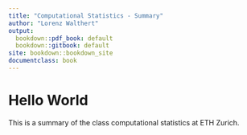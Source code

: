 ```yaml
---
title: "Computational Statistics - Summary"
author: "Lorenz Walthert"
output:
  bookdown::pdf_book: default
  bookdown::gitbook: default
site: bookdown::bookdown_site
documentclass: book
---
```


# Hello World

This is a summary of the class computational statistics at ETH Zurich.
